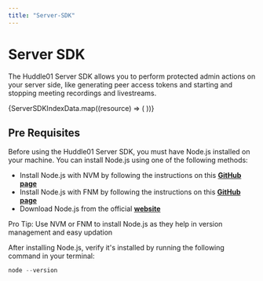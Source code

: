 ```yaml
---
title: "Server-SDK"
---
```



# Server SDK

The Huddle01 Server SDK allows you to perform protected admin actions on your server side, like generating peer access tokens and starting and stopping meeting recordings and livestreams.

<div className="my-16 xl:max-w-none">
  <div className="not-prose mt-4 grid grid-cols-1 gap-8 sm:grid-cols-2 xl:grid-cols-3">
    {ServerSDKIndexData.map((resource) => (
      <GradientCard key={resource.href} resource={resource} />
    ))}
  </div>
</div>

## Pre Requisites

Before using the Huddle01 Server SDK, you must have Node.js installed on your machine. You can install Node.js using one of the following methods:

- Install Node.js with NVM by following the instructions on this **[GitHub page](https://github.com/nvm-sh/nvm)**
- Install Node.js with FNM by following the instructions on this **[GitHub page](https://github.com/Schniz/fnm)**
- Download Node.js from the official **[website](https://nodejs.org/)**

<Callout>
 Pro Tip: Use NVM or FNM to install Node.js as they help in version management and easy updation

</Callout>

After installing Node.js, verify it's installed by running the following command in your terminal:

```jsx
node --version
```
